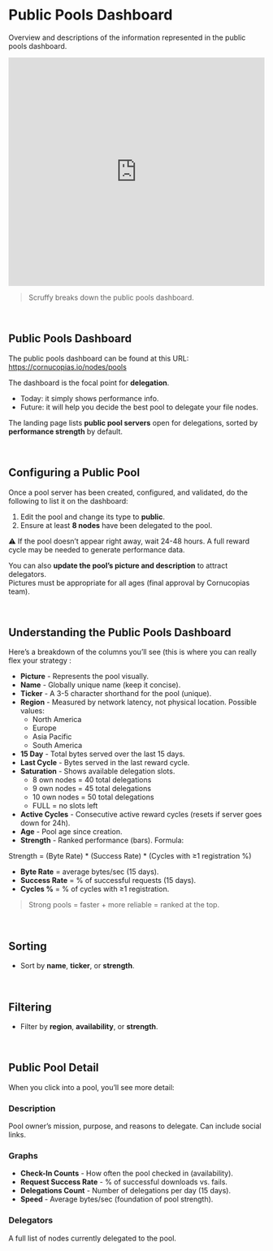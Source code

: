 # Public Pools Dashboard

Overview and descriptions of the information represented in the public pools dashboard.  

<iframe 
  width="100%" 
  height="450" 
  src="https://www.youtube.com/embed/IP9Q5_4D_EE" 
  title="Scruffy breaks down the public pools dashboard" 
  frameborder="0" 
  allow="accelerometer; autoplay; clipboard-write; encrypted-media; gyroscope; picture-in-picture" 
  allowfullscreen
></iframe>

>  Scruffy breaks down the public pools dashboard.


</br>

## Public Pools Dashboard

The public pools dashboard can be found at this URL:  
 https://cornucopias.io/nodes/pools  

The dashboard is the focal point for **delegation**.  
- Today: it simply shows performance info.  
- Future: it will help you decide the best pool to delegate your file nodes.  

The landing page lists **public pool servers** open for delegations, sorted by **performance strength** by default.

</br>

## Configuring a Public Pool

Once a pool server has been created, configured, and validated, do the following to list it on the dashboard:

1. Edit the pool and change its type to **public**.  
2. Ensure at least **8 nodes** have been delegated to the pool.  

⚠️ If the pool doesn’t appear right away, wait 24-48 hours. A full reward cycle may be needed to generate performance data.

You can also **update the pool’s picture and description** to attract delegators.  
 Pictures must be appropriate for all ages (final approval by Cornucopias team).

</br>

## Understanding the Public Pools Dashboard

Here’s a breakdown of the columns you’ll see (this is where you can really flex your strategy :

- **Picture** - Represents the pool visually.  
- **Name** - Globally unique name (keep it concise).  
- **Ticker** - A 3-5 character shorthand for the pool (unique).  
- **Region** - Measured by network latency, not physical location. Possible values:  
  - North America  
  - Europe  
  - Asia Pacific  
  - South America  
- **15 Day** - Total bytes served over the last 15 days.  
- **Last Cycle** - Bytes served in the last reward cycle.  
- **Saturation** - Shows available delegation slots.  
  - 8 own nodes = 40 total delegations  
  - 9 own nodes = 45 total delegations  
  - 10 own nodes = 50 total delegations  
  - FULL = no slots left  
- **Active Cycles** - Consecutive active reward cycles (resets if server goes down for 24h).  
- **Age** - Pool age since creation.  
- **Strength** - Ranked performance (bars). Formula:  

Strength = (Byte Rate) * (Success Rate) * (Cycles with ≥1 registration %)


- **Byte Rate** = average bytes/sec (15 days).  
- **Success Rate** = % of successful requests (15 days).  
- **Cycles %** = % of cycles with ≥1 registration.  

> Strong pools = faster + more reliable = ranked at the top.

</br>

## Sorting

- Sort by **name**, **ticker**, or **strength**.  

</br>

## Filtering

- Filter by **region**, **availability**, or **strength**.  

</br>

## Public Pool Detail

When you click into a pool, you’ll see more detail:

### Description  
Pool owner’s mission, purpose, and reasons to delegate. Can include social links.

### Graphs  

- **Check-In Counts** - How often the pool checked in (availability).  
- **Request Success Rate** - % of successful downloads vs. fails.  
- **Delegations Count** - Number of delegations per day (15 days).  
- **Speed** - Average bytes/sec (foundation of pool strength).  

### Delegators  

A full list of nodes currently delegated to the pool.

</br>

</br>
